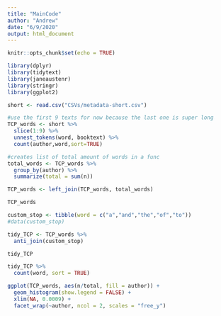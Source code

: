 ```yaml
---
title: "MainCode"
author: "Andrew"
date: "6/9/2020"
output: html_document
---
```


```r
knitr::opts_chunk$set(echo = TRUE)
```

```r
library(dplyr)
library(tidytext)
library(janeaustenr)
library(stringr)
library(ggplot2)
```

```r
short <- read.csv("CSVs/metadata-short.csv")
```

```r
#use the first 9 texts for now because the last one is super long
TCP_words <- short %>%
  slice(1:9) %>%
  unnest_tokens(word, booktext) %>%
  count(author,word,sort=TRUE)

#creates list of total amount of words in a func
total_words <- TCP_words %>%
  group_by(author) %>%
  summarize(total = sum(n))

TCP_words <- left_join(TCP_words, total_words)

TCP_words
```

```r
custom_stop <- tibble(word = c("a","and","the","of","to"))
#data(custom_stop)

tidy_TCP <- TCP_words %>%
  anti_join(custom_stop)

tidy_TCP
```

```r
tidy_TCP %>%
  count(word, sort = TRUE) 
```

```r
ggplot(TCP_words, aes(n/total, fill = author)) +
  geom_histogram(show.legend = FALSE) +
  xlim(NA, 0.0009) +
  facet_wrap(~author, ncol = 2, scales = "free_y")
```
